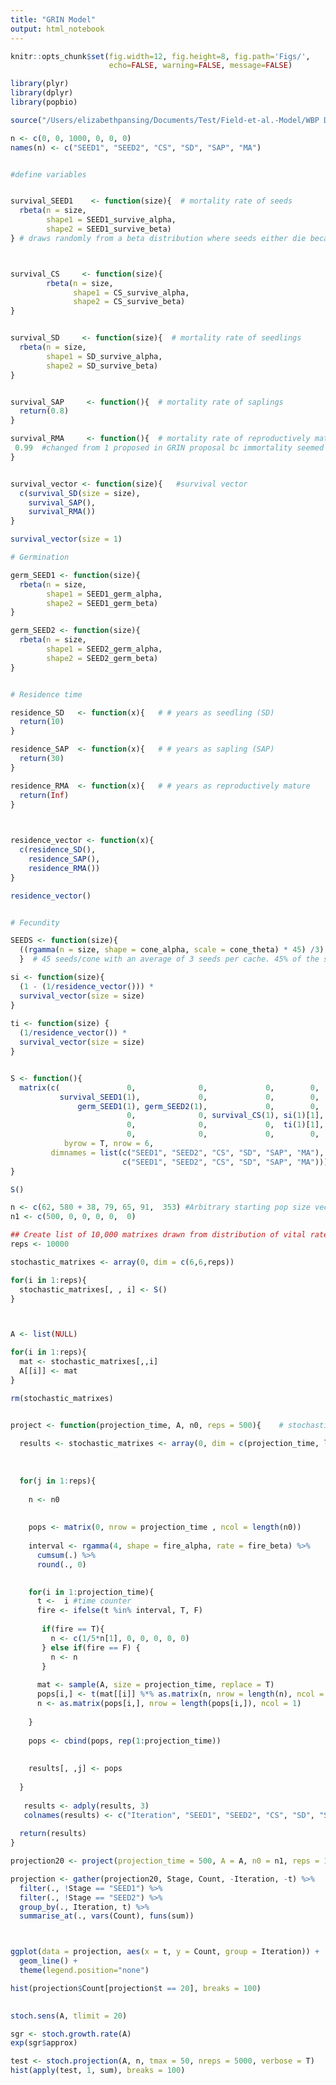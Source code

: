```yaml
---
title: "GRIN Model"
output: html_notebook
---
```


```r
knitr::opts_chunk$set(fig.width=12, fig.height=8, fig.path='Figs/',
                      echo=FALSE, warning=FALSE, message=FALSE)
```


```r
library(plyr)
library(dplyr)
library(popbio)

source("/Users/elizabethpansing/Documents/Test/Field-et-al.-Model/WBP Demographic Model/GRIN parameter estimates.R")

```


```r

n <- c(0, 0, 1000, 0, 0, 0)
names(n) <- c("SEED1", "SEED2", "CS", "SD", "SAP", "MA")


#define variables


survival_SEED1    <- function(size){  # mortality rate of seeds
  rbeta(n = size, 
        shape1 = SEED1_survive_alpha, 
        shape2 = SEED1_survive_beta)
} # draws randomly from a beta distribution where seeds either die because of seed pilferage (assuming that all pilfered seeds are lost to reproduction), germinate, or persist in a soil seed bank. 



survival_CS     <- function(size){
        rbeta(n = size, 
              shape1 = CS_survive_alpha,
              shape2 = CS_survive_beta)
}


survival_SD     <- function(size){  # mortality rate of seedlings
  rbeta(n = size,
        shape1 = SD_survive_alpha,
        shape2 = SD_survive_beta)
}


survival_SAP     <- function(){  # mortality rate of saplings
  return(0.8)
}

survival_RMA     <- function(){  # mortality rate of reproductively mature adults
 0.99  #changed from 1 proposed in GRIN proposal bc immortality seemed a bit too idealistic??
}


survival_vector <- function(size){   #survival vector
  c(survival_SD(size = size),
    survival_SAP(),
    survival_RMA())
}

survival_vector(size = 1)

# Germination 

germ_SEED1 <- function(size){
  rbeta(n = size, 
        shape1 = SEED1_germ_alpha,
        shape2 = SEED1_germ_beta)
}

germ_SEED2 <- function(size){
  rbeta(n = size, 
        shape1 = SEED2_germ_alpha,
        shape2 = SEED2_germ_beta)
}


# Residence time

residence_SD   <- function(x){   # # years as seedling (SD)
  return(10) 
}

residence_SAP  <- function(x){   # # years as sapling (SAP)
  return(30) 
}   

residence_RMA  <- function(x){   # # years as reproductively mature
  return(Inf)
}
                     


residence_vector <- function(x){
  c(residence_SD(),
    residence_SAP(),
    residence_RMA())
}

residence_vector()


# Fecundity

SEEDS <- function(size){
  ((rgamma(n = size, shape = cone_alpha, scale = cone_theta) * 45) /3) * 0.45
  }  # 45 seeds/cone with an average of 3 seeds per cache. 45% of the seeds are not retreived by CN

```


```r
si <- function(size){
  (1 - (1/residence_vector())) *
  survival_vector(size = size)
}
  
ti <- function(size) {
  (1/residence_vector()) * 
  survival_vector(size = size)
}


S <- function(){
  matrix(c(               0,              0,             0,        0,         0, SEEDS(1) *si(1)[3],
           survival_SEED1(1),             0,             0,        0,         0,        0,
               germ_SEED1(1), germ_SEED2(1),             0,        0,         0,        0,
                          0,              0, survival_CS(1), si(1)[1],        0,        0,
                          0,              0,             0,  ti(1)[1], si(1)[2],        0,
                          0,              0,             0,        0,  ti(1)[2], si(1)[3]),
            byrow = T, nrow = 6, 
         dimnames = list(c("SEED1", "SEED2", "CS", "SD", "SAP", "MA"),
                         c("SEED1", "SEED2", "CS", "SD", "SAP", "MA"))) 
}

S() 
```


```r

n <- c(62, 580 + 38, 79, 65, 91,  353) #Arbitrary starting pop size vectors
n1 <- c(500, 0, 0, 0, 0,  0)

## Create list of 10,000 matrixes drawn from distribution of vital rates
reps <- 10000

stochastic_matrixes <- array(0, dim = c(6,6,reps))

for(i in 1:reps){
  stochastic_matrixes[, , i] <- S()
}



A <- list(NULL)

for(i in 1:reps){
  mat <- stochastic_matrixes[,,i]
  A[[i]] <- mat
}

rm(stochastic_matrixes)


project <- function(projection_time, A, n0, reps = 500){    # stochastic projection function that tracks stage based pop sizes over time for each simulation
  
  results <- stochastic_matrixes <- array(0, dim = c(projection_time, length(n0) +1, reps))
  
  
  
  for(j in 1:reps){
    
    n <- n0
    
    
    pops <- matrix(0, nrow = projection_time , ncol = length(n0)) 
    
    interval <- rgamma(4, shape = fire_alpha, rate = fire_beta) %>%
      cumsum(.) %>%
      round(., 0)
    

    for(i in 1:projection_time){
      t <-  i #time counter
      fire <- ifelse(t %in% interval, T, F)
      
       if(fire == T){
         n <- c(1/5*n[1], 0, 0, 0, 0, 0)
       } else if(fire == F) {
         n <- n
       }
      
      mat <- sample(A, size = projection_time, replace = T)
      pops[i,] <- t(mat[[i]] %*% as.matrix(n, nrow = length(n), ncol = 1))
      n <- as.matrix(pops[i,], nrow = length(pops[i,]), ncol = 1)
  
    }
    
    pops <- cbind(pops, rep(1:projection_time))
    
    
    results[, ,j] <- pops
    
  }
  
   results <- adply(results, 3)
   colnames(results) <- c("Iteration", "SEED1", "SEED2", "CS", "SD", "SAP", "MA", "t")
  
  return(results)
}

projection20 <- project(projection_time = 500, A = A, n0 = n1, reps = 10000) 

projection <- gather(projection20, Stage, Count, -Iteration, -t) %>%
  filter(., !Stage == "SEED1") %>%
  filter(., !Stage == "SEED2") %>%
  group_by(., Iteration, t) %>%
  summarise_at(., vars(Count), funs(sum))



ggplot(data = projection, aes(x = t, y = Count, group = Iteration)) +
  geom_line() +
  theme(legend.position="none")

hist(projection$Count[projection$t == 20], breaks = 100)
  
```




```r
stoch.sens(A, tlimit = 20)

sgr <- stoch.growth.rate(A)
exp(sgr$approx)

test <- stoch.projection(A, n, tmax = 50, nreps = 5000, verbose = T)
hist(apply(test, 1, sum), breaks = 100)
```

